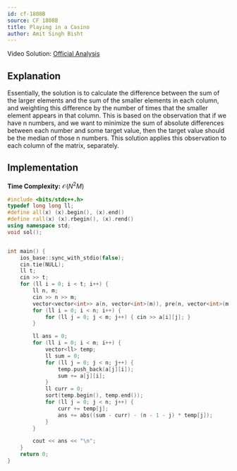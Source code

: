 ```yaml
---
id: cf-1808B
source: CF 1808B
title: Playing in a Casino
author: Amit Singh Bisht
---
```


Video Solution: [Official Analysis](https://www.youtube.com/watch?v=FCdL47-AyZs&t=4s&ab_channel=DCCNITA)

## Explanation

Essentially, the solution is to calculate the difference between the sum of the larger elements and the sum of the smaller
elements in each column, and weighting this difference by the number of times that the smaller element appears in that column.
This is based on the observation that if we have n numbers, and we want to minimize the sum of absolute differences between
each number and some target value, then the target value should be the median of those n numbers. This solution applies this
observation to each column of the matrix, separately.

## Implementation

**Time Complexity:** $\mathcal{O}(N^2 M)$

<LanguageSection>
<CPPSection>

```cpp
#include <bits/stdc++.h>
typedef long long ll;
#define all(x) (x).begin(), (x).end()
#define rall(x) (x).rbegin(), (x).rend()
using namespace std;
void sol();


int main() {
	ios_base::sync_with_stdio(false);
	cin.tie(NULL);
	ll t;
	cin >> t;
	for (ll i = 0; i < t; i++) {
		ll n, m;
		cin >> n >> m;
		vector<vector<int>> a(n, vector<int>(m)), pre(n, vector<int>(m));
		for (ll i = 0; i < n; i++) {
			for (ll j = 0; j < m; j++) { cin >> a[i][j]; }
		}

		ll ans = 0;
		for (ll i = 0; i < m; i++) {
			vector<ll> temp;
			ll sum = 0;
			for (ll j = 0; j < n; j++) {
				temp.push_back(a[j][i]);
				sum += a[j][i];
			}
			ll curr = 0;
			sort(temp.begin(), temp.end());
			for (ll j = 0; j < n; j++) {
				curr += temp[j];
				ans += abs((sum - curr) - (n - 1 - j) * temp[j]);
			}
		}

		cout << ans << "\n";
	}
	return 0;
}
```
</CPPSection>
</LanguageSection>
